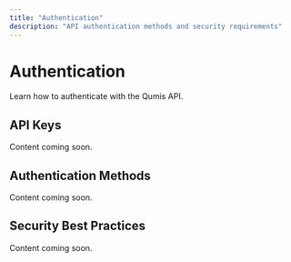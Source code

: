 ```yaml
---
title: "Authentication"
description: "API authentication methods and security requirements"
---
```


# Authentication

Learn how to authenticate with the Qumis API.

## API Keys

Content coming soon.

## Authentication Methods

Content coming soon.

## Security Best Practices

Content coming soon.